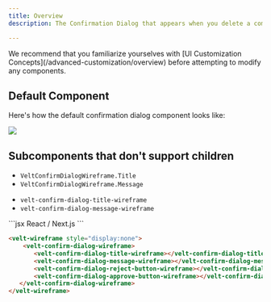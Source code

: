 ```yaml
---
title: Overview
description: The Confirmation Dialog that appears when you delete a comment annotation.

---
```

<Note>
We recommend that you familiarize yourselves with [UI Customization Concepts](/advanced-customization/overview) before attempting to modify any components.
</Note>

## Default Component
Here's how the default confirmation dialog component looks like:

![](/images/customization/confirmation-dialog.png)

## Subcomponents that don't support children

<Tabs>

<Tab title="React / Next.js">


 - `VeltConfirmDialogWireframe.Title`
 - `VeltConfirmDialogWireframe.Message`

</Tab>


<Tab title="HTML">

 - `velt-confirm-dialog-title-wireframe`
 - `velt-confirm-dialog-message-wireframe`

</Tab>


</Tabs>


<RequestExample>
```jsx React / Next.js
<VeltWireframe>
    <VeltConfirmDialogWireframe>
        <VeltConfirmDialogWireframe.Title></VeltConfirmDialogWireframe.Title>
        <VeltConfirmDialogWireframe.Message></VeltConfirmDialogWireframe.Message>
        <VeltConfirmDialogWireframe.RejectButton></VeltConfirmDialogWireframe.RejectButton>
        <VeltConfirmDialogWireframe.ApproveButton></VeltConfirmDialogWireframe.ApproveButton>
    </VeltConfirmDialogWireframe>
</VeltWireframe>
```


```HTML HTML
<velt-wireframe style="display:none">
    <velt-confirm-dialog-wireframe>
       <velt-confirm-dialog-title-wireframe></velt-confirm-dialog-title-wireframe>
       <velt-confirm-dialog-message-wireframe></velt-confirm-dialog-message-wireframe>
       <velt-confirm-dialog-reject-button-wireframe></velt-confirm-dialog-reject-button-wireframe>
       <velt-confirm-dialog-approve-button-wireframe></velt-confirm-dialog-approve-button-wireframe>
   </velt-confirm-dialog-wireframe>
</velt-wireframe>
```
</RequestExample>

